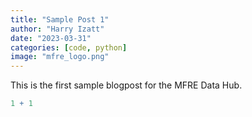 ```yaml
---
title: "Sample Post 1"
author: "Harry Izatt"
date: "2023-03-31"
categories: [code, python]
image: "mfre_logo.png"
---
```


This is the first sample blogpost for the MFRE Data Hub.


```r
1 + 1

```